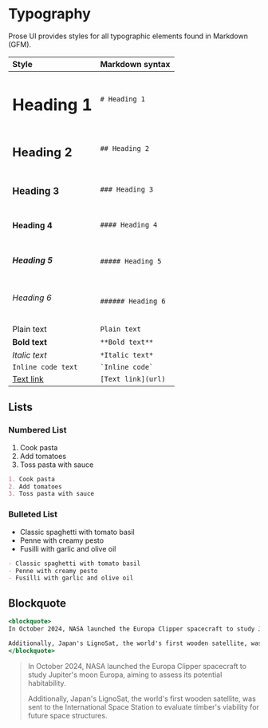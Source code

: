 # Typography

Prose UI provides styles for all typographic elements found in Markdown (GFM).

| Style | Markdown syntax |
| :--- | :--- |
| <h1>Heading 1</h1> | `# Heading 1` |
| <h2>Heading 2</h2> | `## Heading 2` |
| <h3>Heading 3</h3> | `### Heading 3` |
| <h4>Heading 4</h4> | `#### Heading 4` |
| <h5>Heading 5</h5> | `##### Heading 5` |
| <h6>Heading 6</h6> | `###### Heading 6` |
| Plain text | `Plain text` |
| **Bold text** | `**Bold text**` | 
| *Italic text* | `*Italic text*` |
| `Inline code text` |  `` `Inline code` ``  |
| [Text link](#) | `[Text link](url)` |



## Lists

### Numbered List

1. Cook pasta
2. Add tomatoes
3. Toss pasta with sauce

```md title="Markdown syntax"
1. Cook pasta
2. Add tomatoes
3. Toss pasta with sauce
```

### Bulleted List

- Classic spaghetti with tomato basil
- Penne with creamy pesto
- Fusilli with garlic and olive oil

```md title="Markdown syntax"
- Classic spaghetti with tomato basil
- Penne with creamy pesto
- Fusilli with garlic and olive oil
```

## Blockquote

```jsx title="Blockquote"
<blockquote>
In October 2024, NASA launched the Europa Clipper spacecraft to study Jupiter's moon Europa, aiming to assess its potential habitability. 

Additionally, Japan's LignoSat, the world's first wooden satellite, was sent to the International Space Station to evaluate timber's viability for future space structures. 
</blockquote>
```

<blockquote>
In October 2024, NASA launched the Europa Clipper spacecraft to study Jupiter's moon Europa, aiming to assess its potential habitability. 

Additionally, Japan's LignoSat, the world's first wooden satellite, was sent to the International Space Station to evaluate timber's viability for future space structures. 
</blockquote>